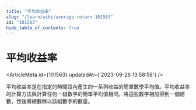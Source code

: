 ```yaml
---
title: "平均收益率"
slug: "/learn/wiki/average-return-101563"
id: "101563"
hide_table_of_contents: true
---
```



# 平均收益率

<ArticleMeta id={101563} updatedAt={'2023-09-26 13:58:58'} />
<div className='border-solid border-b border-t-0 my-4 border-[var(--ifm-color-gray-300)]' />

平均收益率是在指定的時間段內產生的一系列收益的簡單數學平均值。平均收益率的計算方法與計算任何一組數字的簡單平均值相同。將這些數字相加得到一個總數，然後將總數除以該組數字的數量。

